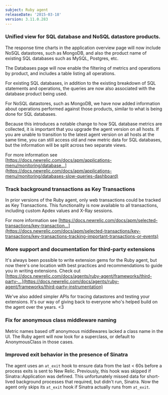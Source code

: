 ```yaml
---
subject: Ruby agent
releaseDate: '2015-03-18'
version: 3.11.0.283
---
```


### Unified view for SQL database and NoSQL datastore products.

The response time charts in the application overview page will now include NoSQL datastores, such as MongoDB, and also the product name of existing SQL databases such as MySQL, Postgres, etc.

The Databases page will now enable the filtering of metrics and operations by product, and includes a table listing all operations.

For existing SQL databases, in addition to the existing breakdown of SQL statements and operations, the queries are now also associated with the database product being used.

For NoSQL datastores, such as MongoDB, we have now added information about operations performed against those products, similar to what is being done for SQL databases.

Because this introduces a notable change to how SQL database metrics are collected, it is important that you upgrade the agent version on all hosts. If you are unable to transition to the latest agent version on all hosts at the same time, you can still access old and new metric data for SQL databases, but the information will be split across two separate views.

For more information see [https://docs.newrelic.com/docs/apm/applications-menu/monitoring/database...](https://docs.newrelic.com/docs/apm/applications-menu/monitoring/databases-slow-queries-dashboard)

### Track background transactions as Key Transactions

In prior versions of the Ruby agent, only web transactions could be tracked as Key Transactions. This functionality is now available to all transactions, including custom Apdex values and X-Ray sessions.

For more information see [https://docs.newrelic.com/docs/apm/selected-transactions/key-transaction...](https://docs.newrelic.com/docs/apm/selected-transactions/key-transactions/key-transactions-tracking-important-transactions-or-events)

### More support and documentation for third-party extensions

It's always been possible to write extension gems for the Ruby agent, but now there's one location with best practices and recommendations to guide you in writing extensions. Check out [https://docs.newrelic.com/docs/agents/ruby-agent/frameworks/third-party-...](https://docs.newrelic.com/docs/agents/ruby-agent/frameworks/third-party-instrumentation)

We've also added simpler APIs for tracing datastores and testing your extensions. It's our way of giving back to everyone who's helped build on the agent over the years. &lt;3

### Fix for anonymous class middleware naming

Metric names based off anonymous middlewares lacked a class name in the UI. The Ruby agent will now look for a superclass, or default to AnonymousClass in those cases.

### Improved exit behavior in the presence of Sinatra

The agent uses an `at_exit` hook to ensure data from the last &lt; 60s before a process exits is sent to New Relic. Previously, this hook was skipped if Sinatra::Application was defined. This unfortunately missed data for short-lived background processes that required, but didn't run, Sinatra. Now the agent only skips its `at_exit` hook if Sinatra actually runs from `at_exit`.
